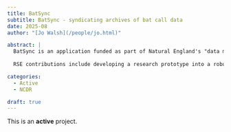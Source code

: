 ```yaml
---
title: BatSync 
subtitle: BatSync - syndicating archives of bat call data 
date: 2025-08
author: "[Jo Walsh](/people/jo.html)"

abstract: |
  BatSync is an application funded as part of Natural England's "data mobilisation" efforts to make opportunistic data, collected by enthusiasts, available to the global biodiversity monitoring record. 
  
  RSE contributions include developing a research prototype into a robust and scalable cloud-based service, facilitating workshops with a Steering Group of stakeholders, and working with Digital Research semantics specialists to support and develop well-known community standards for bat call metadata

categories:
  - Active
  - NCDR

draft: true
---
```


:::{.callout-note}
This is an **active** project.
:::

